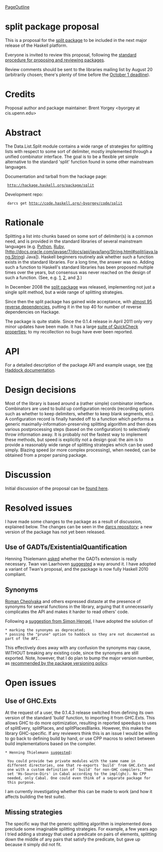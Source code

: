 [[PageOutline]]

= split package proposal =

This is a proposal for the [http://hackage.haskell.org/package/split split package] to be included in the next major release of the Haskell platform.

Everyone is invited to review this proposal, following the [http://trac.haskell.org/haskell-platform/wiki/AddingPackages standard procedure for proposing and reviewing packages].

Review comments should be sent to the libraries mailing list by August 20 (arbitrarily chosen; there's plenty of time before the [http://trac.haskell.org/haskell-platform/wiki/ReleaseTimetable October 1 deadline]).

= Credits =

Proposal author and package maintainer: Brent Yorgey <byorgey at cis.upenn.edu>

= Abstract =

The Data.List.Split module contains a wide range of strategies for splitting lists with respect to some sort of delimiter, mostly implemented through a unified combinator interface. The goal is to be a flexible yet simple alternative to the standard 'split' function found in some other mainstream languages.

Documentation and tarball from the hackage page:

  http://hackage.haskell.org/package/split

Development repo:

  darcs get http://code.haskell.org/~byorgey/code/split

= Rationale =

Splitting a list into chunks based on some sort of delimiter(s) is a
common need, and is provided in the standard libraries of several
mainstream languages (e.g. [http://docs.python.org/py3k/library/stdtypes.html?highlight=split#str.split Python], [http://www.ruby-doc.org/core-1.9.3/String.html#method-i-split Ruby], [http://docs.oracle.com/javase/7/docs/api/java/lang/String.html#split(java.lang.String) Java]).  Haskell beginners routinely ask whether such a function exists in the standard libraries.  For a long time, the answer was no.  Adding such a function to Haskell's standard libraries has been proposed multiple times over the years, but consensus was never reached on the design of such a function. (See, e.g. [http://www.haskell.org/pipermail/libraries/2006-July/005504.html], [http://www.haskell.org/pipermail/libraries/2006-October/006072.html], and [http://www.haskell.org/pipermail/libraries/2008-January/008922.html].)

In December 2008 the [http://hackage.haskell.org/package/split split package] was released, implementing not just a single split method, but a wide range of splitting strategies.

Since then the split package has gained wide acceptance, with [http://packdeps.haskellers.com/reverse/split almost 95 reverse dependencies], putting it in the top 40 for number of reverse dependencies on Hackage.

The package is quite stable. Since the 0.1.4 release in April 2011 only very minor updates have been made.  It has a large [http://code.haskell.org/~byorgey/code/split/Properties.hs suite of QuickCheck properties]; to my recollection no bugs have ever been reported.

= API =

For a detailed description of the package API and example usage, see [http://hackage.haskell.org/packages/archive/split/0.1.4.3/doc/html/Data-List-Split.html the Haddock documentation].

= Design decisions =

Most of the library is based around a (rather simple) combinator
interface.  Combinators are used to build up configuration records
(recording options such as whether to keep delimiters, whether to keep
blank segments, etc).  A configuration record is finally handed off to
a function which performs a generic maximally-information-preserving
splitting algorithm and then does various postprocessing steps (based
on the configuration) to selectively throw information away.  It is
probably not the fastest way to implement these methods, but speed is
explicitly not a design goal: the aim is to provide a reasonably wide
range of splitting strategies which can be used simply.  Blazing speed
(or more complex processing), when needed, can be obtained from a
proper parsing package.

= Discussion =

Initial discussion of the proposal can be [http://thread.gmane.org/gmane.comp.lang.haskell.libraries/17649/ found here].

= Resolved issues =

I have made some changes to the package as a result of discussion,
explained below.  The changes can be seen in the
[http://code.haskell.org/~byorgey/code/split darcs repository]; a new
version of the package has not yet been released.

== Use of GADTs/ExistentialQuantification ==

Henning Thielemann [http://article.gmane.org/gmane.comp.lang.haskell.libraries/17650 asked] whether the GADTs extension is really necessary.  Twan van Laarhoven [http://article.gmane.org/gmane.comp.lang.haskell.libraries/17659 suggested] a way around it.  I have adopted a variant of Twan's proposal, and the package is now fully Haskell 2010 compliant.

== Synonyms ==

[http://article.gmane.org/gmane.comp.lang.haskell.libraries/17653 Roman Cheplyaka] and others expressed distaste at the presence of synonyms for several functions in the library, arguing that it unnecessarily complicates the API and makes it harder to read others' code.

Following a [http://article.gmane.org/gmane.comp.lang.haskell.libraries/17669 suggestion from Simon Hengel], I have adopted the solution of

 * marking the synonyms as deprecated;
 * passing the "prune" option to haddock so they are not documented as part of the API.

This effectively does away with any confusion the synonyms may cause,
WITHOUT breaking any existing code, since the synonyms are still
exported.  Note, however, that I do plan to bump the major version number, as [http://www.haskell.org/haskellwiki/Package_versioning_policy#Deprecation recommended by the package versioning policy].

= Open issues =

== Use of GHC.Exts ==

At the request of a user, the 0.1.4.3 release switched from defining its own version of the standard 'build' function, to importing it from GHC.Exts.  This allows GHC to do more optimization, resulting in reported speedups to uses of splitEvery, splitPlaces, and splitPlacesBlanks.  However, this makes the library GHC-specific.  If any reviewers think this is an issue I would be willing to go back to defining build by hand, or use CPP macros to select between build implementations based on the compiler.

 * Henning Thielemann [http://article.gmane.org/gmane.comp.lang.haskell.libraries/17650 suggested]:

  You could provide two private modules with the same name in
  different directories, one that re-exports 'build' from GHC.Exts and
  one with a custom definition of 'build' for non-GHC compilers. Then
  set 'Hs-Source-Dirs' in Cabal according to the impl(ghc). No CPP
  needed, only Cabal. One could even think of a separate package for
  this purpose.

I am currently investigating whether this can be made to work (and how
it affects building the test suite).

== Missing strategies ==

The specific way that the generic splitting algorithm is implemented
does preclude some imaginable splitting strategies.  For example, a
few years ago I tried adding a strategy that used a predicate on pairs
of elements, splitting down the middle of any pairs that satisfy the
predicate, but gave up because it simply did not fit.
